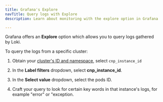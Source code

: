 ```yaml
---
title: Grafana's Explore
navTitle: Query logs with Explore
description: Learn about monitoring with the explore option in Grafana for Hybrid Manager.

---
```


Grafana offers an **Explore** option which allows you to query logs gathered by Loki.

To query the logs from a specific cluster: 

1.  Obtain your [cluster's ID and namespace](../../cluster_management/manage-clusters/trace-clusters.mdx#using-hm-to-collate-the-cluster-to-its-namespace), select `cnp_instance_id` 

2.  In the **Label filters** dropdown, select **cnp_instance_id**. 

3.  In the **Select value** dropdown, select the pods ID. 

4.  Craft your query to look for certain key words in that instance's logs, for example "error" or "exception.
